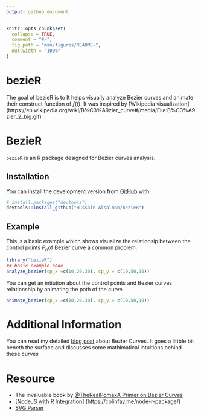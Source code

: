 ```yaml
---
output: github_document
---
```


<!-- README.md is generated from README.Rmd. Please edit that file -->

```r
knitr::opts_chunk$set(
  collapse = TRUE,
  comment = "#>",
  fig.path = "man/figures/README-",
  out.width = "100%"
)
```

# bezieR

<!-- badges: start -->
<!-- badges: end -->

The goal of bezieR is to It helps visually analyze Bezier curves and animate their construct function of $f(t)$. It was inspired by [Wikipedia visualization] (https://en.wikipedia.org/wiki/B%C3%A9zier_curve#/media/File:B%C3%A9zier_2_big.gif)

# BezieR
`bezieR` is an R package designed for Bezier curves analysis. 

## Installation

You can install the development version from [GitHub](https://github.com/) with:

``` r
# install.packages("devtools")
devtools::install_github("Hussain-Alsalman/bezieR")
```
## Example

This is a basic example which shows visualize the relationsip between the control points $P_n$of Bezier curve a common problem:

```r
library("bezieR")
## basic example code
analyze_bezier(cp_x =c(10,20,30), cp_y = c(10,50,10))
```

You can get an intiution about the control points and Bezier curves relationship by animating the path of the curve

```r
animate_bezier(cp_x =c(10,20,30), cp_y = c(10,50,10))
```

# Additional Information 

You can read my detailed [blog post](https://www.arabiananalyst.com/2020/06/28/2020-06-28-bezier-curves/) about Bezier Curves. It goes a littble bit beneth the surface and discusses some mathimatical intuitions behind these curves   

# Resource 

- The invaluable book by [@TheRealPomax](https://twitter.com/TheRealPomax)[A Primer on Bézier Curves](https://pomax.github.io/bezierinfo/)
- [NodeJS with R Integration] (https://colinfay.me/node-r-package/)
- [SVG Parser](https://github.com/hughsk/svg-path-parser)
